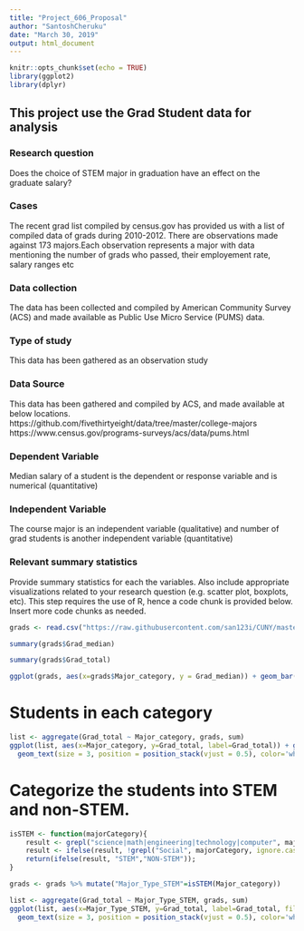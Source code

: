 ```yaml
---
title: "Project_606_Proposal"
author: "SantoshCheruku"
date: "March 30, 2019"
output: html_document
---
```


```r
knitr::opts_chunk$set(echo = TRUE)
library(ggplot2)
library(dplyr)
```
## This project use the Grad Student data for analysis


### Research question 
Does the choice of STEM major in graduation have an effect on the graduate salary?



### Cases 
The recent grad list compiled by census.gov has provided us with a list of compiled data of grads during 2010-2012. There are observations made against 173 majors.Each observation represents a major with data mentioning the number of grads who passed, their employement rate, salary ranges etc



### Data collection 
The data has been collected and compiled by American Community Survey (ACS) and made available as Public Use Micro Service (PUMS) data.



### Type of study 
This data has been gathered as an observation study



### Data Source 
This data has been gathered and compiled by ACS, and made available at below locations.
https://github.com/fivethirtyeight/data/tree/master/college-majors
https://www.census.gov/programs-surveys/acs/data/pums.html




### Dependent Variable
Median salary of a student is the dependent or response variable and is numerical (quantitative)



### Independent Variable
The course major is an independent variable (qualitative) and number of grad students is another independent variable (quantitative)



### Relevant summary statistics 

Provide summary statistics for each the variables. Also include appropriate visualizations related to your research question (e.g. scatter plot, boxplots, etc). This step requires the use of R, hence a code chunk is provided below. Insert more code chunks as needed.

```r
grads <- read.csv("https://raw.githubusercontent.com/san123i/CUNY/master/Semester1/606/Final%20Project/grad-students.csv")

summary(grads$Grad_median)

summary(grads$Grad_total)

ggplot(grads, aes(x=grads$Major_category, y = Grad_median)) + geom_bar(stat="identity") + theme(axis.text.x=element_text(angle=90,hjust=1,vjust=0.5))
```

# Students in each category
```r
list <- aggregate(Grad_total ~ Major_category, grads, sum)
ggplot(list, aes(x=Major_category, y=Grad_total, label=Grad_total)) + geom_col() + theme(axis.text.x=element_text(angle=90,hjust=1,vjust=0.5))+ labs(title = '# of Graduates by major category type') + 
  geom_text(size = 3, position = position_stack(vjust = 0.5), color='white')
```


# Categorize the students into STEM and non-STEM.
```r
isSTEM <- function(majorCategory){
    result <- grepl("science|math|engineering|technology|computer", majorCategory, ignore.case = T)
    result <- ifelse(result, !grepl("Social", majorCategory, ignore.case = T), result)
    return(ifelse(result, "STEM","NON-STEM"));
}
```

```r
grads <- grads %>% mutate("Major_Type_STEM"=isSTEM(Major_category))

list <- aggregate(Grad_total ~ Major_Type_STEM, grads, sum)
ggplot(list, aes(x=Major_Type_STEM, y=Grad_total, label=Grad_total, fill=Major_Type_STEM)) + geom_col() + theme(axis.text.x=element_text(angle=90,hjust=1,vjust=0.5))+ labs(title = '# of Graduates by STEM type') + 
  geom_text(size = 3, position = position_stack(vjust = 0.5), color='white')
```

